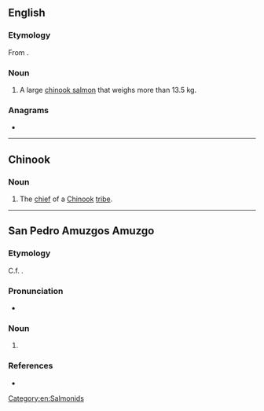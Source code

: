==English==

===Etymology===
From {{bor|en|chh|-}}.

===Noun===
{{en-noun}}

# {{lb|en|Canada}} A large [[chinook salmon]] that weighs more than 13.5 kg.

===Anagrams===
* {{anagrams|en|a=eety|eyet|yeet|yete}}

[[Category:en:Salmonids]]

----

==Chinook==

===Noun===
{{head|chh|noun}}

# The [[chief]] of a [[Chinook]] [[tribe]].

----

==San Pedro Amuzgos Amuzgo==

===Etymology===
C.f. {{m|azg|tye|t=father}}.

===Pronunciation===
* {{IPA|/ˈtʲe˧/|lang=azg}}

===Noun===
{{head|azg|noun|plural|ntyee}}

# {{l|en|priest}}

===References===
* {{R:Stewart et al. 2000}}